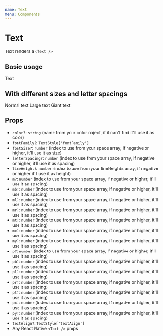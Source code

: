 ```yaml
---
name: Text
menu: Components
---
```




# Text

Text renders a `<Text />`

## Basic usage

<Playground>
  <Text fontSize={3} color="salmon">
    Text
  </Text>
</Playground>

## With different sizes and letter spacings

<Playground>
  <Box>
    <Text fontSize={1}>Normal text</Text>
    <Text fontSize={4} letterSpacing={1}>
      Large text
    </Text>
    <Text fontSize={36} letterSpacing={2}>
      Giant text
    </Text>
  </Box>
</Playground>

## Props

- `color?`: `string` (name from your color object, if it can't find it'll use it as color)
- `fontFamily?`: `TextStyle['fontFamily']`
- `fontSize?`: `number` (index to use from your space array, if negative or higher, it'll use it as size)
- `letterSpacing?`: `number` (index to use from your space array, if negative or higher, it'll use it as spacing)
- `lineHeight?`: `number` (index to use from your lineHeights array, if negative or higher it'll use it as height)
- `m?`: `number` (index to use from your space array, if negative or higher, it'll use it as spacing)
- `mb?`: `number` (index to use from your space array, if negative or higher, it'll use it as spacing)
- `ml?`: `number` (index to use from your space array, if negative or higher, it'll use it as spacing)
- `mr?`: `number` (index to use from your space array, if negative or higher, it'll use it as spacing)
- `mt?`: `number` (index to use from your space array, if negative or higher, it'll use it as spacing)
- `mx?`: `number` (index to use from your space array, if negative or higher, it'll use it as spacing)
- `my?`: `number` (index to use from your space array, if negative or higher, it'll use it as spacing)
- `p?`: `number` (index to use from your space array, if negative or higher, it'll use it as spacing)
- `pb?`: `number` (index to use from your space array, if negative or higher, it'll use it as spacing)
- `pl?`: `number` (index to use from your space array, if negative or higher, it'll use it as spacing)
- `pr?`: `number` (index to use from your space array, if negative or higher, it'll use it as spacing)
- `pt?`: `number` (index to use from your space array, if negative or higher, it'll use it as spacing)
- `px?`: `number` (index to use from your space array, if negative or higher, it'll use it as spacing)
- `py?`: `number` (index to use from your space array, if negative or higher, it'll use it as spacing)
- `textAlign?`: `TextStyle['textAlign']`
- Any React Native `<Text />` props
